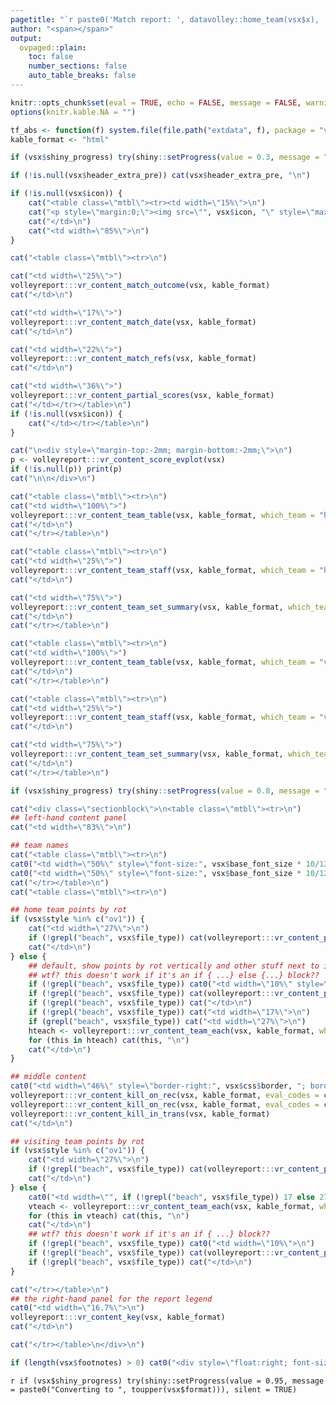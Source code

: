 ```yaml
---
pagetitle: "`r paste0('Match report: ', datavolley::home_team(vsx$x), ' vs ', datavolley::visiting_team(vsx$x))`"
author: "<span></span>"
output:
  ovpaged::plain:
    toc: false
    number_sections: false
    auto_table_breaks: false
---
```


```r
knitr::opts_chunk$set(eval = TRUE, echo = FALSE, message = FALSE, warning = FALSE, tidy = FALSE, cache = FALSE, include = TRUE, dpi = 175, fig.width = 12, fig.height = 8, fig.align = "center", results = "markup")
options(knitr.kable.NA = "")

tf_abs <- function(f) system.file(file.path("extdata", f), package = "volleyreport")
kable_format <- "html"

```

<style>
:root {
--pagedjs-margin-top: 0 !important;
--pagedjs-margin-bottom: 0 !important;
}
.wcol { padding-left: 2px; padding-right: 2px; }
.widetable { width: 100%; }
thead > tr { border: 1px solid `r vsx$css$header_colour` }
.mtbl { width: 100%; }
.mtbl > tbody > tr { background: #fff; }
.mtbl td, .mtbl th { vertical-align: top; padding: 3px; }
</style>


```r
if (vsx$shiny_progress) try(shiny::setProgress(value = 0.3, message = "Generating header"), silent = TRUE)
```

```r

if (!is.null(vsx$header_extra_pre)) cat(vsx$header_extra_pre, "\n")

if (!is.null(vsx$icon)) {
    cat("<table class=\"mtbl\"><tr><td width=\"15%\">\n")
    cat("<p style=\"margin:0;\"><img src=\"", vsx$icon, "\" style=\"max-width: 90%; max-height: 90%;\" /></p>\n", sep = "")
    cat("</td>\n")
    cat("<td width=\"85%\">\n")
}

cat("<table class=\"mtbl\"><tr>\n")

cat("<td width=\"25%\">")
volleyreport:::vr_content_match_outcome(vsx, kable_format)
cat("</td>\n")

cat("<td width=\"17%\">")
volleyreport:::vr_content_match_date(vsx, kable_format)
cat("</td>\n")

cat("<td width=\"22%\">")
volleyreport:::vr_content_match_refs(vsx, kable_format)
cat("</td>\n")

cat("<td width=\"36%\">")
volleyreport:::vr_content_partial_scores(vsx, kable_format)
cat("</td></tr></table>\n")
if (!is.null(vsx$icon)) {
    cat("</td></tr></table>\n")
}
```

```r
cat("\n<div style=\"margin-top:-2mm; margin-bottom:-2mm;\">\n")
p <- volleyreport:::vr_content_score_evplot(vsx)
if (!is.null(p)) print(p)
cat("\n\n</div>\n")
```

```r
cat("<table class=\"mtbl\"><tr>\n")
cat("<td width=\"100%\">")
volleyreport:::vr_content_team_table(vsx, kable_format, which_team = "home")
cat("</td>\n")
cat("</tr></table>\n")

```

```r
cat("<table class=\"mtbl\"><tr>\n")
cat("<td width=\"25%\">")
volleyreport:::vr_content_team_staff(vsx, kable_format, which_team = "home")
cat("</td>\n")

cat("<td width=\"75%\">")
volleyreport:::vr_content_team_set_summary(vsx, kable_format, which_team = "home")
cat("</td>\n")
cat("</tr></table>\n")

```

```r
cat("<table class=\"mtbl\"><tr>\n")
cat("<td width=\"100%\">")
volleyreport:::vr_content_team_table(vsx, kable_format, which_team = "visiting")
cat("</td>\n")
cat("</tr></table>\n")

```

```r
cat("<table class=\"mtbl\"><tr>\n")
cat("<td width=\"25%\">")
volleyreport:::vr_content_team_staff(vsx, kable_format, which_team = "visiting")
cat("</td>\n")

cat("<td width=\"75%\">")
volleyreport:::vr_content_team_set_summary(vsx, kable_format, which_team = "visiting")
cat("</td>\n")
cat("</tr></table>\n")

```

```r
if (vsx$shiny_progress) try(shiny::setProgress(value = 0.8, message = "Generating footer"), silent = TRUE)
```

```r
cat("<div class=\"sectionblock\">\n<table class=\"mtbl\"><tr>\n")
## left-hand content panel
cat("<td width=\"83%\">\n")
```

```r
## team names
cat("<table class=\"mtbl\"><tr>\n")
cat0("<td width=\"50%\" style=\"font-size:", vsx$base_font_size * 10/12, "px; font-weight:bold; text-align:center; border-left:", vsx$css$border, "; border-top:", vsx$css$border, ";\">", vsx$meta$teams$team[1], "</td>\n")
cat0("<td width=\"50%\" style=\"font-size:", vsx$base_font_size * 10/12, "px; font-weight:bold; text-align:center; border-left:", vsx$css$border, "; border-top:", vsx$css$border, "; border-right:", vsx$css$border, ";\">", vsx$meta$teams$team[2], "</td>\n")
cat("</tr></table>\n")
cat("<table class=\"mtbl\"><tr>\n")
```

```r
## home team points by rot
if (vsx$style %in% c("ov1")) {
    cat("<td width=\"27%\">\n")
    if (!grepl("beach", vsx$file_type)) cat(volleyreport:::vr_content_points_by_rot(vsx, kable_format, which_team = "home"))
    cat("</td>\n")
} else {
    ## default, show points by rot vertically and other stuff next to it
    ## wtf? this doesn't work if it's an if { ...} else {...} block??
    if (!grepl("beach", vsx$file_type)) cat0("<td width=\"10%\" style=\"border-right:", vsx$css$border, ";\">\n")
    if (!grepl("beach", vsx$file_type)) cat(volleyreport:::vr_content_points_by_rot(vsx, kable_format, which_team = "home"))
    if (!grepl("beach", vsx$file_type)) cat("</td>\n")
    if (!grepl("beach", vsx$file_type)) cat("<td width=\"17%\">\n")
    if (grepl("beach", vsx$file_type)) cat("<td width=\"27%\">\n")
    hteach <- volleyreport:::vr_content_team_each(vsx, kable_format, which_team = "home")
    for (this in hteach) cat(this, "\n")
    cat("</td>\n")
}
```

```r
## middle content
cat0("<td width=\"46%\" style=\"border-right:", vsx$css$border, "; border-left:", vsx$css$border, ";\">\n")
volleyreport:::vr_content_kill_on_rec(vsx, kable_format, eval_codes = c("#", "+", "#+"), hdr = "1st Attack AFTER POSITIVE RECEPTION (+#)")
volleyreport:::vr_content_kill_on_rec(vsx, kable_format, eval_codes = c("-", "!", "-/"), hdr = "1st Attack AFTER NEGATIVE RECEPTION (-!)")
volleyreport:::vr_content_kill_in_trans(vsx, kable_format)
cat("</td>\n")
```

```r
## visiting team points by rot
if (vsx$style %in% c("ov1")) {
    cat("<td width=\"27%\">\n")
    if (!grepl("beach", vsx$file_type)) cat(volleyreport:::vr_content_points_by_rot(vsx, kable_format, which_team = "visiting"))
    cat("</td>\n")
} else {
    cat0("<td width=\"", if (!grepl("beach", vsx$file_type)) 17 else 27, "%\" style=\"border-right:", vsx$css$border, ";\">\n")
    vteach <- volleyreport:::vr_content_team_each(vsx, kable_format, which_team = "visiting")
    for (this in vteach) cat(this, "\n")
    cat("</td>\n")
    ## wtf? this doesn't work if it's an if { ...} block??
    if (!grepl("beach", vsx$file_type)) cat0("<td width=\"10%\">\n")
    if (!grepl("beach", vsx$file_type)) cat(volleyreport:::vr_content_points_by_rot(vsx, kable_format, which_team = "visiting"))
    if (!grepl("beach", vsx$file_type)) cat("</td>\n")
}
```

```r
cat("</tr></table>\n")
## the right-hand panel for the report legend
cat0("<td width=\"16.7%\">\n")
volleyreport:::vr_content_key(vsx, kable_format)
cat("</td>\n")

cat("</tr></table>\n</div>\n")
```

```r
if (length(vsx$footnotes) > 0) cat0("<div style=\"float:right; font-size:", vsx$base_font_size * 8/12, "px;\">Note", if (length(footnotes) > 1) "s", ": ", paste(footnotes, collapse = " "), "</p>")
```

`r if (vsx$shiny_progress) try(shiny::setProgress(value = 0.95, message = paste0("Converting to ", toupper(vsx$format))), silent = TRUE)`

